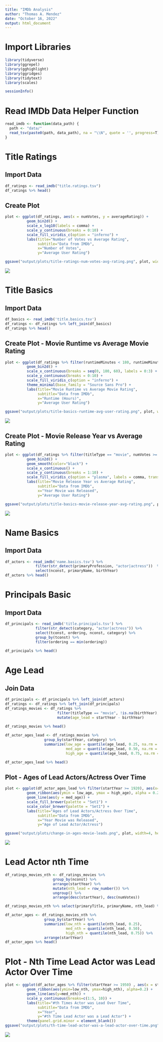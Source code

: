 ---
title: "IMDb Analysis"
author: "Thomas A. Mendez"
date: "October 16, 2022"
output: html_document
---

# Import Libraries
```{r}
library(tidyverse)
library(ggrepel)
library(gghighlight)
library(ggridges)
library(tidytext)
library(scales)

sessionInfo()
```

# Read IMDb Data Helper Function
```{r}
read_imdb <- function(data_path) {
  path <- "data/"
  read_tsv(paste0(path, data_path), na = "\\N", quote = '', progress=T)
}
```

# Title Ratings

## Import Data
```{r}
df_ratings <- read_imdb("title.ratings.tsv")
df_ratings %>% head()
```

## Create Plot
```{r}
plot <- ggplot(df_ratings, aes(x = numVotes, y = averageRating)) +
          geom_bin2d() +
          scale_x_log10(labels = comma) +
          scale_y_continuous(breaks = 0:10) +
          scale_fill_viridis_c(option = "inferno") +
          labs(title="Number of Votes vs Average Rating",
               subtitle="Data from IMDb",
               x="Number of Votes",
               y="Average User Rating")

ggsave("output/plots/title-ratings-num-votes-avg-rating.png", plot, width=4, height=3)
```

![](output/plots/title-ratings-num-votes-avg-rating.png)
 
# Title Basics

## Import Data
```{r}
df_basics <- read_imdb('title.basics.tsv')
df_ratings <- df_ratings %>% left_join(df_basics)
df_ratings %>% head()
```

## Create Plot - Movie Runtime vs Average Movie Rating
```{r}
plot <- ggplot(df_ratings %>% filter(runtimeMinutes < 180, runtimeMinutes > 20), aes(x = runtimeMinutes, y = averageRating)) +
          geom_bin2d() +
          scale_x_continuous(breaks = seq(0, 180, 60), labels = 0:3) +
          scale_y_continuous(breaks = 0:10) +
          scale_fill_viridis_c(option = "inferno") +
          theme_minimal(base_family = "Source Sans Pro") +
          labs(title="Movie Runtime vs Average Movie Rating",
               subtitle="Data from IMDb",
               x="Runtime (Hours)",
               y="Average User Rating")

ggsave("output/plots/title-basics-runtime-avg-user-rating.png", plot, width=4, height=3)
```

![](output/plots/title-basics-runtime-avg-user-rating.png)

## Create Plot - Movie Release Year vs Average Rating
```{r}
plot <- ggplot(df_ratings %>% filter(titleType == "movie", numVotes >= 10), aes(x = startYear, y = averageRating)) +
          geom_bin2d() +
          geom_smooth(color="black") +
          scale_x_continuous() +
          scale_y_continuous(breaks = 1:10) +
          scale_fill_viridis_c(option = "plasma", labels = comma, trans = 'log10') +
          labs(title="Movie Release Year vs Average Rating",
               subtitle="Data from IMDb",
               x="Year Movie was Released",
               y="Average User Rating")

ggsave("output/plots/title-basics-movie-release-year-avg-rating.png", plot, width=4, height=3)
```

![](output/plots/title-basics-movie-release-year-avg-rating.png)

# Name Basics

## Import Data
```{r}
df_actors <- read_imdb('name.basics.tsv') %>%
              filter(str_detect(primaryProfession, "actor|actress"))  %>%
              select(nconst, primaryName, birthYear)
df_actors %>% head()
```

# Principals Basic

## Import Data
```{r}
df_principals <- read_imdb('title.principals.tsv') %>%
              filter(str_detect(category, "actor|actress")) %>%
              select(tconst, ordering, nconst, category) %>%
              group_by(tconst) %>%
              filter(ordering == min(ordering))
  
df_principals %>% head()
```

# Age Lead

## Join Data
```{r}
df_principals <- df_principals %>% left_join(df_actors)
df_ratings <- df_ratings %>% left_join(df_principals)
df_ratings_movies <- df_ratings %>%
                        filter(titleType == "movie", !is.na(birthYear), numVotes >= 10) %>%
                        mutate(age_lead = startYear - birthYear)
                        
df_ratings_movies %>% head()
```
```{r}
df_actor_ages_lead <- df_ratings_movies %>%
                  group_by(startYear, category) %>%
                  summarize(low_age = quantile(age_lead, 0.25, na.rm = T),
                            med_age = quantile(age_lead, 0.50, na.rm = T),
                            high_age = quantile(age_lead, 0.75, na.rm = T))

df_actor_ages_lead %>% head()
```

## Plot - Ages of Lead Actors/Actress Over Time
```{r}
plot <- ggplot(df_actor_ages_lead %>% filter(startYear >= 1920), aes(x=startYear, fill=category, color=category)) +
          geom_ribbon(aes(ymin = low_age, ymax = high_age), alpha = 0.2) +
          geom_line(aes(y = med_age)) +
          scale_fill_brewer(palette = "Set1") +
          scale_color_brewer(palette = "Set1") +
          labs(title="Ages of Lead Actors/Actress Over Time",
               subtitle="Data from IMDb",
               x="Year Movie was Released",
               y="Age of Lead Actor/Actress")

ggsave("output/plots/change-in-ages-movie-leads.png", plot, width=4, height=3)
```

![](output/plots/change-in-ages-movie-leads.png)

# Lead Actor nth Time
```{r}
df_ratings_movies_nth <- df_ratings_movies %>%
                      group_by(nconst) %>%
                      arrange(startYear) %>%
                      mutate(nth_lead = row_number()) %>%
                      ungroup() %>%
                      arrange(desc(startYear), desc(numVotes))

df_ratings_movies_nth %>% select(primaryTitle, primaryName, nth_lead) %>% head()
```

```{r}
df_actor_ages <- df_ratings_movies_nth %>%
                  group_by(startYear) %>%
                  summarize(low_nth = quantile(nth_lead, 0.25),
                            med_nth = quantile(nth_lead, 0.50),
                            high_nth = quantile(nth_lead, 0.75)) %>%
                  arrange(startYear)
df_actor_ages %>% head()
```

# Plot - Nth Time Lead Actor was Lead Actor Over Time
```{r}
plot <- ggplot(df_actor_ages %>% filter(startYear >= 1950) , aes(x = startYear)) +
          geom_ribbon(aes(ymin=low_nth, ymax=high_nth), alpha=0.2) +
          geom_line(aes(y=med_nth)) +
          scale_y_continuous(breaks=c(1:5, 10)) +
          labs(title="#th Times Actor was Lead Over Time",
               subtitle="Data from IMDb",
               x="Year",
               y="#th Time Lead Actor was a Lead Actor") +
          theme(panel.grid.minor = element_blank())
ggsave("output/plots/th-time-lead-actor-was-a-lead-actor-over-time.png", plot, width=4, height=3)
```

![](output/plots/th-time-lead-actor-was-a-lead-actor-over-time.png)